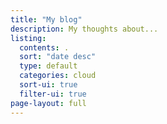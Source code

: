 ```yaml
---
title: "My blog"
description: My thoughts about...
listing:
  contents: .
  sort: "date desc"
  type: default
  categories: cloud
  sort-ui: true
  filter-ui: true
page-layout: full
---
```

